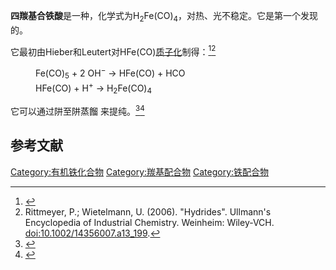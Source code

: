 {{Chembox
| Verifiedfields = changed
| Watchedfields  = changed
| verifiedrevid  = 416102876
| Name           = 
| ImageFile      = H2Fe(CO)4.png
| ImageFile1     = iron-tetracarbonyl-hydride-3D-vdW.png
| ImageSize      = 125px
| OtherNames     = 四羰基二氢化铁<br>二氢化四羰基铁
| IUPACName      = 
| Section1       = {{Chembox Identifiers
| CASNo_Ref = {{cascite|correct|CAS}}
| CASNo = 12002-28-7
| PubChem = 518470
| ChemSpiderID = 452380
| ChemSpiderID_Ref = {{chemspidercite|changed|chemspider}}
| SMILES = O=C=[FeH2](=C=O)(=C=O)=C=O
| StdInChI = 1S/4CO.Fe.2H/c4*1-2;;;
| StdInChI_Ref = {{stdinchicite|changed|chemspider}}
| StdInChIKey = WZSHZFPIRKSPBD-UHFFFAOYSA-N
| StdInChIKey_Ref = {{stdinchicite|changed|chemspider}}
}}
| Section2       = {{Chembox Properties
| Formula = {{Chem|FeC|4|H|2|O|4}}
| MolarMass = 169.901
| Appearance = 液体 (-20 °C)
| MeltingPtC = -70
| BoilingPt = {{convert|-20|C|K}}（分解）
}}}}
'''四羰基合铁酸'''是一种{{le|有机铁化合物|Organoiron chemistry}}，化学式为H<sub>2</sub>Fe(CO)<sub>4</sub>，对热、光不稳定。它是第一个发现的{{le|过渡金属氢化物|Transition metal hydride}}。

它最初由Hieber和Leutert对HFe(CO){{su|b=4|p=−}}[[质子|质子化]]制得：<ref>{{cite journal |first1= W. |last1= Hieber |first2= F. |last2= Leutert |s2cid= 791569 | title = Zur Kenntnis des koordinative gebundene Kohlenoxyds: Bildung von Eisencarbonylwasserstoff | journal = [[Naturwissenschaften|Naturwissenschaften]] | volume = 19 | pages = 360 | year = 1931 | doi = 10.1007/BF01522286 | issue = 17|bibcode= 1931NW.....19..360H }}</ref><ref>Rittmeyer, P.; Wietelmann, U. (2006). "Hydrides". Ullmann's Encyclopedia of Industrial Chemistry. Weinheim: Wiley-VCH. doi:10.1002/14356007.a13_199.</ref>
:Fe(CO)<sub>5</sub> + 2 OH<sup>−</sup> → HFe(CO){{su|b=4|p=−}} + HCO{{su|b=3|p=−}}
:HFe(CO){{su|b=4|p=−}} + H<sup>+</sup> → H<sub>2</sub>Fe(CO)<sub>4</sub>
它可以通过阱至阱蒸餾<!-- 其它翻译：逐阱蒸馏、冷阱蒸馏 -->来提纯。<ref name=IS>{{cite journal |doi=10.1002/9780470132333.ch77|title=Iron Tetracarbonyl Dihydride|journal=Inorganic Syntheses|year=1946|last1=Blanchard|first1=Arthur A.|last2=Coleman|first2=George W.|pages=243–244|isbn=9780470132333|volume=2}}</ref><ref>{{cite journal |last1= Vancea |first1= L. |last2= Graham |first2= W.A.G. | title = Stereochemically Nonrigid Six-Coordinate Metal Carbonyl Complexes | journal = [[J._Organomet._Chem.|J. Organomet. Chem.]] | volume = 134 | pages = 219 | year = 1977 | doi = 10.1016/S0022-328X(00)81421-7 | issue = 2}}</ref>

==参考文献==
{{reflist}}

[[Category:有机铁化合物|Category:有机铁化合物]]
[[Category:羰基配合物|Category:羰基配合物]]
[[Category:铁配合物|Category:铁配合物]]